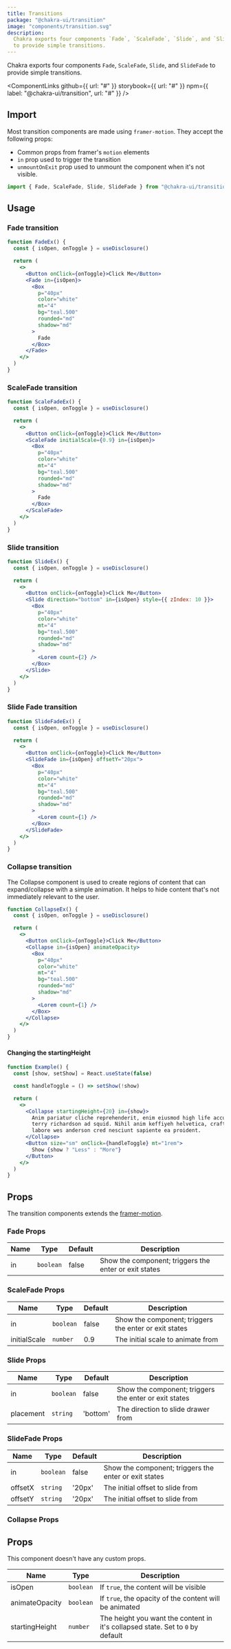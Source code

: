 ```yaml
---
title: Transitions
package: "@chakra-ui/transition"
image: "components/transition.svg"
description:
  Chakra exports four components `Fade`, `ScaleFade`, `Slide`, and `SlideFade`
  to provide simple transitions.
---
```


Chakra exports four components `Fade`, `ScaleFade`, `Slide`, and `SlideFade` to
provide simple transitions.

<ComponentLinks
  github={{ url: "#" }}
  storybook={{ url: "#" }}
  npm={{ label: "@chakra-ui/transition", url: "#" }}
/>

<carbon-ad></carbon-ad>

## Import

Most transition components are made using `framer-motion`. They accept the
following props:

- Common props from framer's `motion` elements
- `in` prop used to trigger the transition
- `unmountOnExit` prop used to unmount the component when it's not visible.

```js
import { Fade, ScaleFade, Slide, SlideFade } from "@chakra-ui/transition"
```

## Usage

### Fade transition

```jsx
function FadeEx() {
  const { isOpen, onToggle } = useDisclosure()

  return (
    <>
      <Button onClick={onToggle}>Click Me</Button>
      <Fade in={isOpen}>
        <Box
          p="40px"
          color="white"
          mt="4"
          bg="teal.500"
          rounded="md"
          shadow="md"
        >
          Fade
        </Box>
      </Fade>
    </>
  )
}
```

### ScaleFade transition

```jsx
function ScaleFadeEx() {
  const { isOpen, onToggle } = useDisclosure()

  return (
    <>
      <Button onClick={onToggle}>Click Me</Button>
      <ScaleFade initialScale={0.9} in={isOpen}>
        <Box
          p="40px"
          color="white"
          mt="4"
          bg="teal.500"
          rounded="md"
          shadow="md"
        >
          Fade
        </Box>
      </ScaleFade>
    </>
  )
}
```

### Slide transition

```jsx
function SlideEx() {
  const { isOpen, onToggle } = useDisclosure()

  return (
    <>
      <Button onClick={onToggle}>Click Me</Button>
      <Slide direction="bottom" in={isOpen} style={{ zIndex: 10 }}>
        <Box
          p="40px"
          color="white"
          mt="4"
          bg="teal.500"
          rounded="md"
          shadow="md"
        >
          <Lorem count={2} />
        </Box>
      </Slide>
    </>
  )
}
```

### Slide Fade transition

```jsx
function SlideFadeEx() {
  const { isOpen, onToggle } = useDisclosure()

  return (
    <>
      <Button onClick={onToggle}>Click Me</Button>
      <SlideFade in={isOpen} offsetY="20px">
        <Box
          p="40px"
          color="white"
          mt="4"
          bg="teal.500"
          rounded="md"
          shadow="md"
        >
          <Lorem count={1} />
        </Box>
      </SlideFade>
    </>
  )
}
```

### Collapse transition

The Collapse component is used to create regions of content that can
expand/collapse with a simple animation. It helps to hide content that's not
immediately relevant to the user.

```jsx
function CollapseEx() {
  const { isOpen, onToggle } = useDisclosure()

  return (
    <>
      <Button onClick={onToggle}>Click Me</Button>
      <Collapse in={isOpen} animateOpacity>
        <Box
          p="40px"
          color="white"
          mt="4"
          bg="teal.500"
          rounded="md"
          shadow="md"
        >
          <Lorem count={1} />
        </Box>
      </Collapse>
    </>
  )
}
```

#### Changing the startingHeight

```jsx
function Example() {
  const [show, setShow] = React.useState(false)

  const handleToggle = () => setShow(!show)

  return (
    <>
      <Collapse startingHeight={20} in={show}>
        Anim pariatur cliche reprehenderit, enim eiusmod high life accusamus
        terry richardson ad squid. Nihil anim keffiyeh helvetica, craft beer
        labore wes anderson cred nesciunt sapiente ea proident.
      </Collapse>
      <Button size="sm" onClick={handleToggle} mt="1rem">
        Show {show ? "Less" : "More"}
      </Button>
    </>
  )
}
```

## Props

The transition components extends the
[framer-motion](https://www.framer.com/api/motion/component/).

### Fade Props

| Name | Type      | Default | Description                                           |
| ---- | --------- | ------- | ----------------------------------------------------- |
| in   | `boolean` | false   | Show the component; triggers the enter or exit states |

### ScaleFade Props

| Name         | Type      | Default | Description                                           |
| ------------ | --------- | ------- | ----------------------------------------------------- |
| in           | `boolean` | false   | Show the component; triggers the enter or exit states |
| initialScale | `number`  | 0.9     | The initial scale to animate from                     |

### Slide Props

| Name      | Type      | Default  | Description                                           |
| --------- | --------- | -------- | ----------------------------------------------------- |
| in        | `boolean` | false    | Show the component; triggers the enter or exit states |
| placement | `string`  | 'bottom' | The direction to slide drawer from                    |

### SlideFade Props

| Name    | Type      | Default | Description                                           |
| ------- | --------- | ------- | ----------------------------------------------------- |
| in      | `boolean` | false   | Show the component; triggers the enter or exit states |
| offsetX | `string`  | '20px'  | The initial offset to slide from                      |
| offsetY | `string`  | '20px'  | The initial offset to slide from                      |

### Collapse Props

## Props

This component doesn't have any custom props.

| Name           | Type      | Description                                                                    |
| -------------- | --------- | ------------------------------------------------------------------------------ |
| isOpen         | `boolean` | If `true`, the content will be visible                                         |
| animateOpacity | `boolean` | If `true`, the opacity of the content will be animated                         |
| startingHeight | `number`  | The height you want the content in it's collapsed state. Set to `0` by default |
